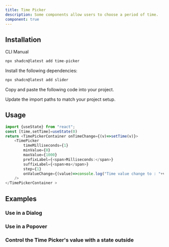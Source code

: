 ```yaml
---
title: Time Picker
description: Some components allow users to choose a period of time.
component: true
---
```


<ComponentPreview
  name="time-picker-container-demo"
  className="[&_.preview>[data-orientation=vertical]]:sm:max-w-[70%]"
  description="Some components allow users to choose a period of time."
/>

## Installation

<CodeTabs>

<TabsList>
  <TabsTrigger value="cli">CLI</TabsTrigger>
  <TabsTrigger value="manual">Manual</TabsTrigger>
</TabsList>
<TabsContent value="cli">

```bash
npx shadcn@latest add time-picker
```

</TabsContent>

<TabsContent value="manual">

<Steps>

<Step>Install the following dependencies:</Step>

```bash
npx shadcn@latest add slider
```

<Step>Copy and paste the following code into your project.</Step>

<ComponentSource name="time-picker" />

<Step>Update the import paths to match your project setup.</Step>

</Steps>

</TabsContent>

</CodeTabs>

## Usage

```typescript jsx
import {useState} from "react";
const [time,setTime]=useState(0)
return <TimePickerContainer onTimeChange={(v)=>setTime(v)}>
    <TimePicker
        timeMilliseconds={1}
        minValue={0}
        maxValue={1000}
        prefixLabel={<span>Milliseconds:</span>}
        suffixLabel={<span>ms</span>}
        step={1}
        onValueChange={(value)=>console.log("Time value change to : "+value)}
    />
</TimePickerContainer >
```

## Examples

### Use in a Dialog

<ComponentPreview
  name="time-picker-with-dialog-demo"
  className="[&_.preview>[data-orientation=vertical]]:sm:max-w-[70%]"
  description="Use the Time Picker in a Dialog component."
/>

### Use in a Popover

<ComponentPreview
  name="time-picker-with-popover"
  className="[&_.preview>[data-orientation=vertical]]:sm:max-w-[70%]"
  description="Use the Time Picker in a Popover component."
/>

### Control the Time Picker's value with a state outside

<ComponentPreview
  name="time-picker-with-value"
  className="[&_.preview>[data-orientation=vertical]]:sm:max-w-[70%]"
  description="Control the Time Picker's value with a state outside."
/>
